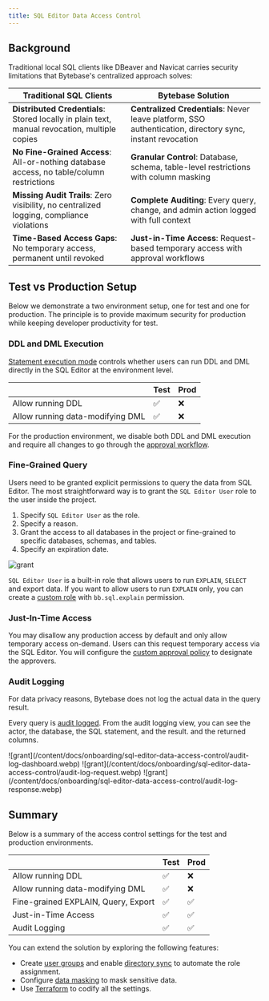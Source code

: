 ```yaml
---
title: SQL Editor Data Access Control
---
```


## Background

Traditional local SQL clients like DBeaver and Navicat carries security limitations that Bytebase's centralized approach solves:

| Traditional SQL Clients                                                                       | Bytebase Solution                                                                                         |
| --------------------------------------------------------------------------------------------- | --------------------------------------------------------------------------------------------------------- |
| **Distributed Credentials**: Stored locally in plain text, manual revocation, multiple copies | **Centralized Credentials**: Never leave platform, SSO authentication, directory sync, instant revocation |
| **No Fine-Grained Access**: All-or-nothing database access, no table/column restrictions      | **Granular Control**: Database, schema, table-level restrictions with column masking                      |
| **Missing Audit Trails**: Zero visibility, no centralized logging, compliance violations      | **Complete Auditing**: Every query, change, and admin action logged with full context                     |
| **Time-Based Access Gaps**: No temporary access, permanent until revoked                      | **Just-in-Time Access**: Request-based temporary access with approval workflows                           |

## Test vs Production Setup

Below we demonstrate a two environment setup, one for test and one for production. The principle is to provide maximum security for production while keeping developer productivity for test.

### DDL and DML Execution

[Statement execution mode](/change-database/environment-policy/overview/#statement-execution-mode) controls
whether users can run DDL and DML directly in the SQL Editor at the environment level.

|                                  | Test | Prod |
| -------------------------------- | ---- | ---- |
| Allow running DDL                | ✅   | ❌   |
| Allow running data-modifying DML | ✅   | ❌   |

For the production environment, we disable both DDL and DML execution and require all changes to go through the [approval workflow](/change-database/change-workflow).

### Fine-Grained Query

Users need to be granted explicit permissions to query the data from SQL Editor. The most straightforward way is to grant the `SQL Editor User` role to the user inside
the project.

1. Specify `SQL Editor User` as the role.
1. Specify a reason.
1. Grant the access to all databases in the project or fine-grained to specific databases, schemas, and tables.
1. Specify an expiration date.

![grant](/content/docs/onboarding/sql-editor-data-access-control/grant.webp)

<Tip>

`SQL Editor User` is a built-in role that allows users to run `EXPLAIN`, `SELECT` and export data. If you want to allow users to run `EXPLAIN` only, you can create a [custom role](/administration/roles) with `bb.sql.explain` permission.

</Tip>

### Just-In-Time Access

You may disallow any production access by default and only allow temporary access on-demand. Users can this request temporary access
via the SQL Editor. You will configure the [custom approval policy](/change-database/approval) to designate the approvers.

### Audit Logging

<Note>

For data privacy reasons, Bytebase does not log the actual data in the query result.

</Note>

Every query is [audit logged](/security/audit-log). From the audit logging view, you can see the actor, the database, the SQL statement, and the result.
and the returned columns.

<Tabs>
  <Tab title="Dashboard">
    ![grant](/content/docs/onboarding/sql-editor-data-access-control/audit-log-dashboard.webp)
  </Tab>
  <Tab title="Sample Request Log">
    ![grant](/content/docs/onboarding/sql-editor-data-access-control/audit-log-request.webp)
  </Tab>
  <Tab title="Sample Response Log">
    ![grant](/content/docs/onboarding/sql-editor-data-access-control/audit-log-response.webp)
  </Tab>
</Tabs>

## Summary

Below is a summary of the access control settings for the test and production environments.

|                                     | Test | Prod |
| ----------------------------------- | ---- | ---- |
| Allow running DDL                   | ✅   | ❌   |
| Allow running data-modifying DML    | ✅   | ❌   |
| Fine-grained EXPLAIN, Query, Export | ✅   | ✅   |
| Just-in-Time Access                 | ✅   | ✅   |
| Audit Logging                       | ✅   | ✅   |

You can extend the solution by exploring the following features:

- Create [user groups](/administration/user-groups) and enable [directory sync](/administration/scim/overview) to automate the role assignment.
- Configure [data masking](/security/data-masking/overview) to mask sensitive data.
- Use [Terraform](/integrations/terraform/overview) to codify all the settings.
